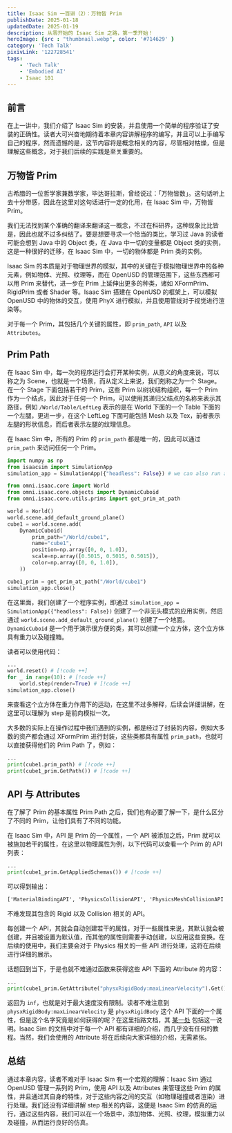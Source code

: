 ```yaml
---
title: Isaac Sim 一百讲（2）：万物皆 Prim
publishDate: 2025-01-18
updatedDate: 2025-01-19
description: 从零开始的 Isaac Sim 之路，第一季开始！
heroImage: {src : "thumbnail.webp", color: '#714629' }
category: 'Tech Talk'
pixivLink: '122728541'
tags:
    - 'Tech Talk'
    - 'Embodied AI'
    - Isaac 101
---
```



## 前言

在上一讲中，我们介绍了 Isaac Sim 的安装，并且使用一个简单的程序验证了安装的正确性。读者大可兴奋地期待着本章内容讲解程序的编写，并且可以上手编写自己的程序，然而遗憾的是，这节内容将是概念相关的内容，尽管相对枯燥，但是理解这些概念，对于我们后续的实践是至关重要的。

## 万物皆 Prim

古希腊的一位哲学家兼数学家，毕达哥拉斯，曾经说过：「万物皆数」。这句话听上去十分带感，因此在这里对这句话进行一定的化用，在 Isaac Sim 中，万物皆 Prim。

我们无法找到某个准确的翻译来翻译这一概念，不过在科研界，这种现象比比皆是，因此也就不过多纠结了。要是想要寻求一个恰当的类比，学习过 Java 的读者可能会想到 Java 中的 Object 类，在 Java 中一切的变量都是 Object 类的实例，这是一种很好的迁移，在 Isaac Sim 中，一切的物体都是 Prim 类的实例。

Isaac Sim 的本质是对于物理世界的模拟，其中的关键在于模拟物理世界中的各种元素，例如物体、光照、纹理等，而在 OpenUSD 的管理范围下，这些东西都可以用 Prim 来替代，进一步在 Prim 上延伸出更多的种类，诸如 XFormPrim、RigidPrim 或者 Shader 等。Isaac Sim 搭建在 OpenUSD 的框架上，可以模拟 OpenUSD 中的物体的交互，使用 PhyX 进行模拟，并且使用管线对于视觉进行渲染等。

对于每一个 Prim，其包括几个关键的属性，即 `prim_path`, `API` 以及 `Attributes`。

## Prim Path

在 Isaac Sim 中，每一次的程序运行会打开某种实例，从意义的角度来说，可以称之为 Scene，也就是一个场景，而从定义上来说，我们剋称之为一个 Stage。在一个 Stage 下面包括若干的 Prim，这些 Prim 以树状结构组织，每一个 Prim 作为一个结点，因此对于任何一个 Prim，可以使用其递归父结点的名称来表示其路径，例如 `/World/Table/LeftLeg` 表示的是在 World 下面的一个 Table 下面的一个左腿，更进一步，在这个 LeftLeg 下面可能包括 Mesh 以及 Tex，前者表示左腿的形状信息，而后者表示左腿的纹理信息。

在 Isaac Sim 中，所有的 Prim 的 `prim_path` 都是唯一的，因此可以通过 `prim_path` 来访问任何一个 Prim。

```python
import numpy as np
from isaacsim import SimulationApp
simulation_app = SimulationApp({"headless": False}) # we can also run as headless.

from omni.isaac.core import World
from omni.isaac.core.objects import DynamicCuboid
from omni.isaac.core.utils.prims import get_prim_at_path

world = World()
world.scene.add_default_ground_plane()
cube1 = world.scene.add(
    DynamicCuboid(
        prim_path="/World/cube1",
        name="cube1",
        position=np.array([0, 0, 1.0]),
        scale=np.array([0.5015, 0.5015, 0.5015]),
        color=np.array([0, 0, 1.0]),
    ))

cube1_prim = get_prim_at_path("/World/cube1")
simulation_app.close()
```

在这里面，我们创建了一个程序实例，即通过 `simulation_app = SimulationApp({"headless": False})` 创建了一个非无头模式的应用实例，然后通过 `world.scene.add_default_ground_plane()` 创建了一个地面。`DynamicCuboid` 是一个用于演示很方便的类，其可以创建一个立方体，这个立方体具有重力以及碰撞箱。

读者可以使用代码：

```python
...
world.reset() # [!code ++]
for _ in range(10): # [!code ++]
    world.step(render=True) # [!code ++]
simulation_app.close()
```

来查看这个立方体在重力作用下的运动，在这里不过多解释，后续会详细讲解，在这里可以理解为 step 是前向模拟一次。

大多数的实际上在操作过程中我们遇到的实例，都是经过了封装的内容，例如大多数的资产都会通过 XFormPrim 进行封装，这些类都具有属性 `prim_path`，也就可以直接获得他们的 Prim Path 了，例如：

```python
...
print(cube1.prim_path) # [!code ++]
print(cube1_prim.GetPath()) # [!code ++]
```

## API 与 Attributes

在了解了 Prim 的基本属性 Prim Path 之后，我们也有必要了解一下，是什么区分了不同的 Prim，让他们具有了不同的功能。

在 Isaac Sim 中，API 是 Prim 的一个属性，一个 API 被添加之后，Prim 就可以被施加若干的属性，在这里以物理属性为例，以下代码可以查看一个 Prim 的 API 列表：

```python
...
print(cube1_prim.GetAppliedSchemas()) # [!code ++]
```

可以得到输出：

```txt
['MaterialBindingAPI', 'PhysicsCollisionAPI', 'PhysicsMeshCollisionAPI', 'PhysxCollisionAPI', 'PhysicsMassAPI', 'PhysicsRigidBodyAPI', 'PhysxRigidBodyAPI']
```

不难发现其包含的 Rigid 以及 Collision 相关的 API。

每创建一个 API，其就会自动创建若干的属性，对于一些属性来说，其默认就会被创建，并且被设置为默认值，而其他的属性则需要手动创建，以应用这些变换。在后续的使用中，我们主要会对于 Physics 相关的一些 API 进行处理，这将在后续进行详细的展示。

话题回到当下，于是也就不难通过函数来获得这些 API 下面的 Attribute 的内容：

```python
...
print(cube1_prim.GetAttribute("physxRigidBody:maxLinearVelocity").Get()) # [!code ++]
```

返回为 `inf`，也就是对于最大速度没有限制。读者不难注意到 `physxRigidBody:maxLinearVelocity` 是 `physxRigidBody` 这个 API 下面的一个属性，但是这个名字究竟是如何获得的呢？在这里指路文档，其 [某一处](https://docs.omniverse.nvidia.com/kit/docs/omni_usd_schema_physics/106.1/class_physx_schema_physx_rigid_body_a_p_i.html#a809c9a1d401014d2a9d9ad734ebd9d1a) 包括这一说明。Isaac Sim 的文档中对于每一个 API 都有详细的介绍，而几乎没有任何的教程。当然，我们会使用的 Attribute 将在后续向大家详细的介绍，无需紧张。

<LinkPreview href='https://docs.omniverse.nvidia.com/kit/docs/omni_usd_schema_physics/106.1/index.html' />

## 总结

通过本章内容，读者不难对于 Isaac Sim 有一个宏观的理解：Isaac Sim 通过 OpenUSD 管理一系列的 Prim，使用 API 以及 Attributes 来管理这些 Prim 的属性，并且通过其自身的特性，对于这些内容之间的交互（如物理碰撞或者渲染）进行处理。我们还没有详细讲解 step 相关的内容，这便是 Isaac Sim 的仿真的运行，通过这些内容，我们可以在一个场景中，添加物体、光照、纹理，模拟重力以及碰撞，从而运行良好的仿真。
